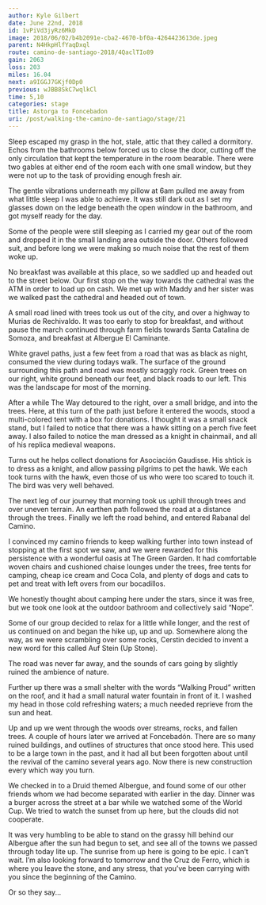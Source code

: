 ```yaml
---
author: Kyle Gilbert
date: June 22nd, 2018
id: 1vPiVd3jyRz6MkD
image: 2018/06/02/b4b2091e-cba2-4670-bf0a-4264423613de.jpeg
parent: N4HkpHlfYaqDxql
route: camino-de-santiago-2018/4QaclTIo89
gain: 2063
loss: 203
miles: 16.04
next: a9IGGJ7GKjf0Dp0
previous: wJBB8SkC7wqlkCl
time: 5,10
categories: stage
title: Astorga to Foncebadon
uri: /post/walking-the-camino-de-santiago/stage/21
---
```


<Stats />

<Route />

Sleep escaped my grasp in the hot, stale, attic that they called a
dormitory. Echos from the bathrooms below forced us to close the door, cutting
off the only circulation that kept the temperature in the room bearable. There
were two gables at either end of the room each with one small window, but they
were not up to the task of providing enough fresh air.

The gentle vibrations underneath my pillow at 6am pulled me away from what
little sleep I was able to achieve. It was still dark out as I set my glasses
down on the ledge beneath the open window in the bathroom, and got myself ready
for the day.

Some of the people were still sleeping as I carried my gear out of the room and
dropped it in the small landing area outside the door. Others followed suit,
and before long we were making so much noise that the rest of them woke up.

No breakfast was available at this place, so we saddled up and headed out to the
street below. Our first stop  on the way towards the cathedral was the ATM in
order to load up on cash. We met up with Maddy and her sister was we walked
past the cathedral and headed out of town.

A small road lined with trees took us out of the city, and over a highway to
Murias de Rechivaldo. It was too early to stop for breakfast, and without pause
the march continued through farm fields towards Santa Catalina de Somoza, and
breakfast at Albergue El Caminante.

White gravel paths, just a few feet from a road that was as black as night,
consumed the view during todays walk. The surface of the ground surrounding
this path and road was mostly scraggly rock. Green trees on our right, white
ground beneath our feet, and black roads to our left. This was the landscape
for most of the morning.

After a while The Way detoured to the right, over a small bridge, and into the
trees. Here, at this turn of the path just before it entered the woods, stood a
multi-colored tent with a box for donations. I thought it was a small snack
stand, but I failed to notice that there was a hawk sitting on a perch five
feet away. I also failed to notice the man dressed as a knight in chainmail,
and all of his replica medieval weapons.

Turns out he helps collect donations for Asociación Gaudisse. His shtick is to
dress as a knight, and allow passing pilgrims to pet the hawk. We each took
turns with the hawk, even those of us who were too scared to touch it. The bird
was very well behaved.

The next leg of our journey that morning took us uphill through trees and over
uneven terrain. An earthen path followed the road at a distance through the
trees. Finally we left the road behind, and entered Rabanal del Camino.

I convinced my camino friends to keep walking further into town instead of
stopping at the first spot we saw, and we were rewarded for this persistence
with a wonderful oasis at The Green Garden. It had comfortable woven chairs and
cushioned chaise lounges under the trees, free tents for camping, cheap ice
cream and Coca Cola, and plenty of dogs and cats to pet and treat with left
overs from our bocadillos.

We honestly thought about camping here under the stars, since it was free, but
we took one look at the outdoor bathroom and collectively said “Nope”.

Some of our group decided to relax for a little while longer, and the rest of us
continued on and began the hike up, up and up. Somewhere along the way, as we
were scrambling over some rocks, Cerstin decided to invent a new word for this
called Auf Stein (Up Stone).

The road was never far away, and the sounds of cars going by slightly ruined the
ambience of nature.

Further up there was a small shelter with the words “Walking Proud” written on
the roof, and it had a small natural water fountain in front of it. I washed my
head in those cold refreshing waters; a much needed reprieve from the sun and
heat.

Up and up we went through the woods over streams, rocks, and fallen trees. A
couple of hours later we arrived at Foncebadón. There are so many ruined
buildings, and outlines of structures that once stood here. This used to be a
large town in the past, and it had all but been forgotten about until the
revival of the camino several years ago. Now there is new construction every
which way you turn.

We checked in to a Druid themed Albergue, and found some of our other friends
whom we had become separated with earlier in the day. Dinner was a burger
across the street at a bar while we watched some of the World Cup. We tried to
watch the sunset from up here, but the clouds did not cooperate.

It was very humbling to be able to stand on the grassy hill behind our Albergue
after the sun had begun to set, and see all of the towns we passed through
today lite up. The sunrise from up here is going to be epic. I can’t wait. I’m
also looking forward to tomorrow and the Cruz de Ferro, which is where you
leave the stone, and any stress, that you’ve been carrying with you since the
beginning of the Camino.

Or so they say...

